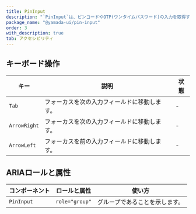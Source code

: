 ```yaml
---
title: PinInput
description: "`PinInput`は、ピンコードやOTP(ワンタイムパスワード)の入力を取得するために使用されるコンポーネントです。"
package_name: "@yamada-ui/pin-input"
order: 3
with_description: true
tab: アクセシビリティ
---
```


## キーボード操作

| キー         | 説明                                         | 状態 |
| ------------ | -------------------------------------------- | ---- |
| `Tab`        | フォーカスを次の入力フィールドに移動します。 | -    |
| `ArrowRight` | フォーカスを次の入力フィールドに移動します。 | -    |
| `ArrowLeft`  | フォーカスを前の入力フィールドに移動します。 | -    |

## ARIAロールと属性

| コンポーネント | ロールと属性   | 使い方                         |
| -------------- | -------------- | ------------------------------ |
| `PinInput`     | `role="group"` | グループであることを示します。 |
